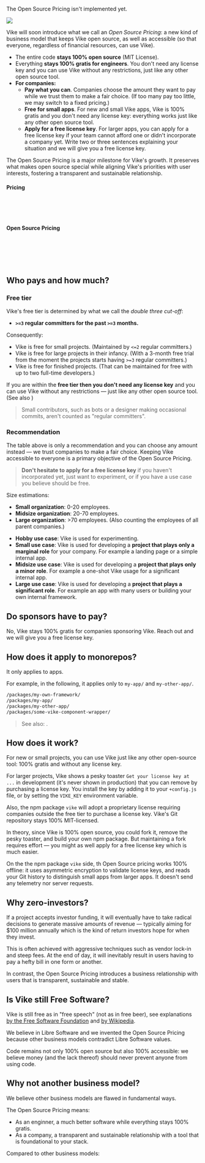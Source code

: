 
<Construction>The Open Source Pricing isn't implemented yet.</Construction>

<div style={{ display: 'flex', justifyContent: 'center', marginTop: 37, marginBottom: 30}}>
  <img src={OpenSourcePricingIllustration} style={{ maxWidth: '100%' }} />
</div>

Vike will soon introduce what we call an *Open Source Pricing*: a new kind of business model that keeps Vike open source, as well as accessible (so that everyone, regardless of financial resources, can use Vike).

- The entire code **stays 100% open source** (MIT License).
- Everything **stays 100% gratis for engineers**. You don't need any license key and you can use Vike without any restrictions, just like any other open source tool.
- **For companies:**
  - **Pay what you can**. Companies choose the amount they want to pay while we trust them to make a fair choice. (If too many pay too little, we may switch to a fixed pricing.)
  - **Free for small apps**. For new and small Vike apps, Vike is 100% gratis and you don't need any license key: everything works just like any other open source tool.
  - **Apply for a free license key**. For larger apps, you can apply for a free license key if your team cannot afford one or didn't incorporate a company yet. Write two or three sentences explaining your situation and we will give you a free license key.

The Open Source Pricing is a major milestone for Vike's growth. It preserves what makes open source special while aligning Vike's priorities with user interests, fostering a transparent and sustainable relationship.


#### Pricing

<Link doNotInferSectionTitle href="#who-pays-and-how-much" /><br/>
<Link doNotInferSectionTitle href="#do-sponsors-have-to-pay" /><br/>
<Link doNotInferSectionTitle href="#how-does-it-apply-to-monorepos" /><br/>

#### Open Source Pricing

<Link doNotInferSectionTitle href="#how-does-it-work" /><br/>
<Link doNotInferSectionTitle href="#why-zero-investors" /><br/>
<Link doNotInferSectionTitle href="#is-vike-still-free-software" /><br/>
<Link doNotInferSectionTitle href="#why-not-another-business-model" /><br/>


## Who pays and how much?

<RecommendedAmountTable />

### Free tier

Vike's free tier is determined by what we call the *double three cut-off*:

- **`>=3` regular committers for the past `>=3` months.**

Consequently:

- Vike is free for small projects. (Maintained by `<=2` regular committers.)
- Vike is free for large projects in their infancy. (With a 3-month free trial from the moment the projects starts having `>=3` regular committers.)
- Vike is free for finished projects. (That can be maintained for free with up to two full-time developers.)

If you are within the **free tier then you don't need any license key** and you can use Vike without any restrictions &mdash; just like any other open source tool. (See also <Link href="#how-does-it-work" />)

> Small contributors, such as bots or a designer making occasional commits, aren't counted as "regular committers".


### Recommendation

The table above is only a recommendation and you can choose any amount instead &mdash; we trust companies to make a fair choice. Keeping Vike accessible to everyone is a primary objective of the Open Source Pricing.

> **Don't hesitate to apply for a free license key** if you haven't incorporated yet, just want to experiment, or if you have a use case you believe should be free.

Size estimations:

- **Small organization**: 0-20 employees.
- **Midsize organization**: 20-70 employees.
- **Large organization**: >70 employees. (Also counting the employees of all parent companies.)

<div style={{ marginTop: -10, height: 1 }}/>

- **Hobby use case**: Vike is used for experimenting.
- **Small use case**: Vike is used for developing a **project that plays only a marginal role** for your company. For example a landing page or a simple internal app.
- **Midsize use case**: Vike is used for developing a **project that plays only a minor role**. For example a one-shot Vike usage for a significant internal app.
- **Large use case**: Vike is used for developing a **project that plays a significant role**. For example an app with many users or building your own internal framework.




## Do sponsors have to pay?

No, Vike stays 100% gratis for companies sponsoring Vike. Reach out and we will give you a free license key.


## How does it apply to monorepos?

It only applies to apps.

For example, in the following, it applies only to `my-app/` and `my-other-app/`.

```bash
/packages/my-own-framework/
/packages/my-app/
/packages/my-other-app/
/packages/some-vike-component-wrapper/
```

> See also: <Link href="/build-your-own-framework" />.


## How does it work?

For new or small projects, you can use Vike just like any other open-source tool: 100% gratis and without any license key.

For larger projects, Vike shows a pesky toaster `Get your license key at ...` in development (it's never shown in production) that you can remove by purchasing a license key. You install the key by adding it to your `+config.js` file, or by setting the `VIKE_KEY` environment variable.

Also, the npm package `vike` will adopt a proprietary license requiring companies outside the free tier to purchase a license key. Vike's Git repository stays 100% MIT-licensed.

In theory, since Vike is 100% open source, you could fork it, remove the pesky toaster, and build your own npm package. But maintaining a fork requires effort &mdash; you might as well apply for a free license key which is much easier.

On the the npm package `vike` side, th Open Source pricing works 100% offline: it uses asymmetric encryption to validate license keys, and reads your Git history to distinguish small apps from larger apps. It doesn't send any telemetry nor server requests.


## Why zero-investors?

If a project accepts investor funding, it will eventually have to take radical decisions to generate massive amounts of revenue — typically aiming for $100 million annually which is the kind of return investors hope for when they invest.

This is often achieved with aggressive techniques such as vendor lock-in and steep fees. At the end of day, it will inevitably result in users having to pay a hefty bill in one form or another.

In contrast, the Open Source Pricing introduces a business relationship with users that is transparent, sustainable and stable.


## Is Vike still Free Software?

Vike is still free as in "free speech" (not as in free beer), see explanations [by the Free Software Foundation](https://www.gnu.org/philosophy/free-sw.en.html) and [by Wikipedia](https://en.wikipedia.org/wiki/Free_software).

We believe in Libre Software and we invented the Open Source Pricing because <Link doNotInferSectionTitle href="#why-not-another-business-model" >other business models contradict Libre Software values</Link>.

Code remains not only 100% open source but also 100% accessible: we believe money (and the lack thereof) should never prevent anyone from using code.



## Why not another business model?

We believe other business models are flawed in fundamental ways.

The Open Source Pricing means:
- As an enginner, a much better software while everything stays 100% gratis.
- As a company, a transparent and sustainable relationship with a tool that is foundational to your stack.

Compared to other business models:

<StateOfTheArt />
